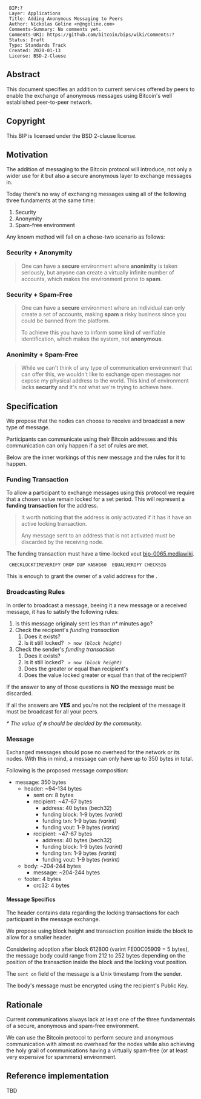 <pre>
 BIP:?
 Layer: Applications
 Title: Adding Anonymous Messaging to Peers
 Author: Níckolas Goline <n@ngoline.com>
 Comments-Summary: No comments yet.
 Comments-URI: https://github.com/bitcoin/bips/wiki/Comments:?
 Status: Draft
 Type: Standards Track
 Created: 2020-01-13
 License: BSD-2-Clause
</pre>

== Abstract ==

This document specifies an addition to current services offered by peers to enable the exchange of anonymous messages using Bitcoin's well established peer-to-peer network.

== Copyright ==

This BIP is licensed under the BSD 2-clause license.

== Motivation ==

The addition of messaging to the Bitcoin protocol will introduce, not only a wider use for it but also a secure anonymous layer to exchange messages in.

Today there's no way of exchanging messages using all of the following three fundaments at the same time:

# Security
# Anonymity
# Spam-free environment

Any known method will fall on a chose-two scenario as follows:

=== Security + Anonymity ===

<blockquote>One can have a ''' secure ''' environment where ''' anonimity ''' is taken seriously, but anyone can create a virtually infinite number of accounts, which makes the environment prone to ''' spam '''.</blockquote>

=== Security + Spam-Free ===

<blockquote>One can have a ''' secure ''' environment where an individual can only create a set of accounts, making ''' spam ''' a risky business since you could be banned from the platform.

To achieve this you have to inform some kind of verifiable identification, which makes the system, not ''' anonymous '''.</blockquote>

=== Anonimity + Spam-Free ===

<blockquote>While we can't think of any type of communication environment that can offer this, we wouldn't like to exchange open messages nor expose my physical address to the world. This kind of environment lacks ''' security ''' and it's not what we're trying to achieve here.</blockquote>

== Specification ==

We propose that the nodes can choose to receive and broadcast a new type of message.

Participants can communicate using their Bitcoin addresses and this communication can only happen if a set of rules are met.

Below are the inner workings of this new message and the rules for it to happen.

=== Funding Transaction ===

To allow a participant to exchange messages using this protocol we require that a chosen value remain locked for a set period. This will represent a ''' funding transaction ''' for the address.

<blockquote> It worth noticing that the address is only activated if it has it have an active locking transaction.

Any message sent to an address that is not activated must be discarded by the receiving node.</blockquote>

The funding transaction must have a time-locked vout [[bip-0065.mediawiki]].

 <expiry time> CHECKLOCKTIMEVERIFY DROP DUP HASH160 <pubKeyHash> EQUALVERIFY CHECKSIG

This is enough to grant the owner of <code><pubKeyHash></code> a valid address for the <code><expiry time></code>.

=== Broadcasting Rules ===

In order to broadcast a message, beeing it a new message or a received message, it has to satisfy the following rules:

# Is this message originaly sent les than '' n* '' minutes ago?
# Check the recipient's '' funding transaction ''
## Does it exists?
## Is it still locked? <code><expiry time> > now '' (block height) ''</code>
# Check the sender's '' funding transaction ''
## Does it exists?
## Is it still locked? <code><expiry time> > now '' (block height) ''</code>
## Does the <code><expiry time></code> greater or equal than recipient's <code><expiry time></code>
## Does the value locked greater or equal than that of the recipient?

If the answer to any of those questions is ''' NO ''' the message must be discarded.

If all the answers are ''' YES ''' and you're not the recipient of the message it must be broadcast for all your peers.

'' * The value of ''' n ''' should be decided by the community. ''

=== Message ===

Exchanged messages should pose no overhead for the network or its nodes. With this in mind, a message can only have up to 350 bytes in total.

Following is the proposed message composition:

* message: 350 bytes
** header: ~94-134 bytes
*** sent on: 8 bytes
*** recipient: ~47-67 bytes
**** address: 40 bytes (bech32)
**** funding block: 1-9 bytes '' (varint) ''
**** funding txn: 1-9 bytes '' (varint) ''
**** funding vout: 1-9 bytes '' (varint) ''
*** recipient: ~47-67 bytes
**** address: 40 bytes (bech32)
**** funding block: 1-9 bytes '' (varint) ''
**** funding txn: 1-9 bytes '' (varint) ''
**** funding vout: 1-9 bytes '' (varint) ''
** body: ~204-244 bytes
*** message: ~204-244 bytes
** footer: 4 bytes
*** crc32: 4 bytes

==== Message Specifics ====

The header contains data regarding the locking transactions for each participant in the message exchange.

We propose using block height and transaction position inside the block to allow for a smaller header.

Considering adoption after block 612800 (varint FE00C05909 = 5 bytes), the message body could range from 212 to 252 bytes depending on the position of the transaction inside the block and the locking vout position.

The <code>sent on</code> field of the message is a Unix timestamp from the sender.

The body's message must be encrypted using the recipient's Public Key.

==Rationale==

Current communications always lack at least one of the three fundamentals of a secure, anonymous and spam-free environment.

We can use the Bitcoin protocol to perform secure and anonymous communication with almost no overhead for the nodes while also achieving the holy grail of communications having a virtually spam-free (or at least very expensive for spammers) environment.

==Reference implementation==

TBD

